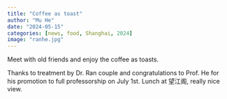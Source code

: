 ```yaml
---
title: "Coffee as toast"
author: "Mu He"
date: "2024-05-15"
categories: [news, food, Shanghai, 2024]
image: "ranhe.jpg"
---
```


Meet with old friends and enjoy the coffee as toasts.

Thanks to treatment by Dr. Ran couple and congratulations to Prof. He for his promotion to full professorship on July 1st. Lunch at 望江阁, really nice view.
